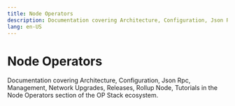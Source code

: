 ```yaml
---
title: Node Operators
description: Documentation covering Architecture, Configuration, Json Rpc, Management, Network Upgrades, Releases, Rollup Node, Tutorials in the Node Operators section of the OP Stack ecosystem.
lang: en-US
---
```



# Node Operators

Documentation covering Architecture, Configuration, Json Rpc, Management, Network Upgrades, Releases, Rollup Node, Tutorials in the Node Operators section of the OP Stack ecosystem.

<Cards>
  <Card title="Node architecture" href="/builders/node-operators/architecture" />

  <Card title="Configuration" href="/builders/node-operators/configuration" />

  <Card title="JSON-RPC API" href="/builders/node-operators/json-rpc" />

  <Card title="Management" href="/builders/node-operators/management" />

  <Card title="Network upgrades" href="/builders/node-operators/network-upgrades" />

  <Card title="Node software releases" href="/builders/node-operators/releases" />

  <Card title="How to run a node in the Superchain" href="/builders/node-operators/rollup-node" />

  <Card title="Tutorials" href="/builders/node-operators/tutorials" />
</Cards>
